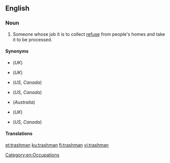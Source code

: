 ==English==
{{wikipedia|Waste collector}}

===Noun===
{{en-noun|trashmen}}

# {{lb|en|US|Canada}} Someone whose job it is to collect [[refuse]] from people's homes and take it to be processed.

====Synonyms====
* {{l|en|bin man}} (''UK'')
* {{l|en|dustman}} (''UK'')
* {{l|en|garbage collector}} (''US, Canada'')
* {{l|en|garbage man}} (''US, Canada'')
* {{l|en|garbo}} (''Australia'')
* {{l|en|refuse collector}} (''UK'')
* {{l|en|sanitation engineer}} (''US, Canada'')

====Translations====
{{trans-see|garbage collector}}

[[Category:en:Occupations]]

[[et:trashman]]
[[ku:trashman]]
[[fi:trashman]]
[[vi:trashman]]